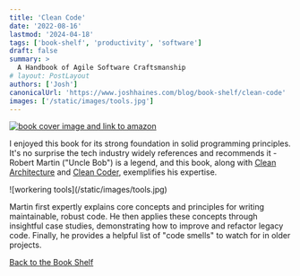 ```yaml
---
title: 'Clean Code'
date: '2022-08-16'
lastmod: '2024-04-18'
tags: ['book-shelf', 'productivity', 'software']
draft: false
summary: >
  A Handbook of Agile Software Craftsmanship
# layout: PostLayout
authors: ['Josh']
canonicalUrl: 'https://www.joshhaines.com/blog/book-shelf/clean-code'
images: ['/static/images/tools.jpg']
---
```


<div className="mx-auto w-1/3">
  <a href="https://www.amazon.com/Clean-Code-Handbook-Software-Craftsmanship/dp/B08X8ZXT15">
    <img
      alt="book cover image and link to amazon"
      src="https://m.media-amazon.com/images/I/41EYLUDaF8L.jpg"
    />
  </a>
</div>

I enjoyed this book for its strong foundation in solid programming principles. It's no surprise the tech
industry widely references and recommends it - Robert Martin ("Uncle Bob") is a legend, and this book,
along with [Clean Architecture](/blog/book-shelf/clean-architecture) and [Clean Coder](/blog/book-shelf/clean-coder), exemplifies his expertise.

<div className="-mx-2 flex flex-wrap justify-center overflow-hidden xl:-mx-2">
  <div className="my-1 w-full overflow-hidden px-2 xl:my-1 xl:w-3/4 xl:px-2">
    ![workering tools](/static/images/tools.jpg)
  </div>
</div>

Martin first expertly explains core concepts and principles for writing maintainable, robust code. He then applies these concepts through insightful case studies, demonstrating how to improve and refactor legacy code. Finally, he provides a helpful list of "code smells" to watch for in older projects.

[Back to the Book Shelf](/blog/book-shelf)
